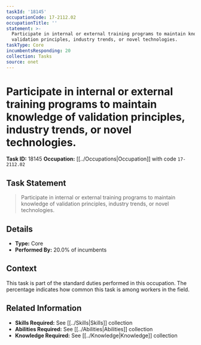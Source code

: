 ```yaml
---
taskId: '18145'
occupationCode: 17-2112.02
occupationTitle: ''
statement: >-
  Participate in internal or external training programs to maintain knowledge of
  validation principles, industry trends, or novel technologies.
taskType: Core
incumbentsResponding: 20
collection: Tasks
source: onet
---
```

# Participate in internal or external training programs to maintain knowledge of validation principles, industry trends, or novel technologies.

**Task ID:** 18145
**Occupation:** [[../Occupations|Occupation]] with code `17-2112.02`

## Task Statement

> Participate in internal or external training programs to maintain knowledge of validation principles, industry trends, or novel technologies.

## Details

- **Type:** Core
- **Performed By:** 20.0% of incumbents

## Context

This task is part of the standard duties performed in this occupation. The percentage indicates how common this task is among workers in the field.

## Related Information

- **Skills Required:** See [[../Skills|Skills]] collection
- **Abilities Required:** See [[../Abilities|Abilities]] collection
- **Knowledge Required:** See [[../Knowledge|Knowledge]] collection
